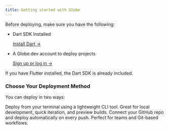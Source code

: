 ```yaml
---
title: Getting started with Globe
---
```


Before deploying, make sure you have the following:

- Dart SDK Installed

  [Install Dart →](https://dart.dev/get-dart)

- A Globe.dev account to deploy projects

  [Sign up or log in →](https://globe.dev/login)

<Info>If you have Flutter installed, the Dart SDK is already included.</Info>

### Choose Your Deployment Method

You can deploy in two ways:

<CardGroup>
  <Card title="Globe CLI" href="/getting-started/environment-setup/globe-cli">
    Deploy from your terminal using a lightweight CLI tool. Great for local
    development, quick iteration, and preview builds.
  </Card>
  <Card
    title="GitHub Integration"
    href="/getting-started/environment-setup/github"
  >
    Connect your GitHub repo and deploy automatically on every push. Perfect
    for teams and Git-based workflows.
  </Card>
</CardGroup>
